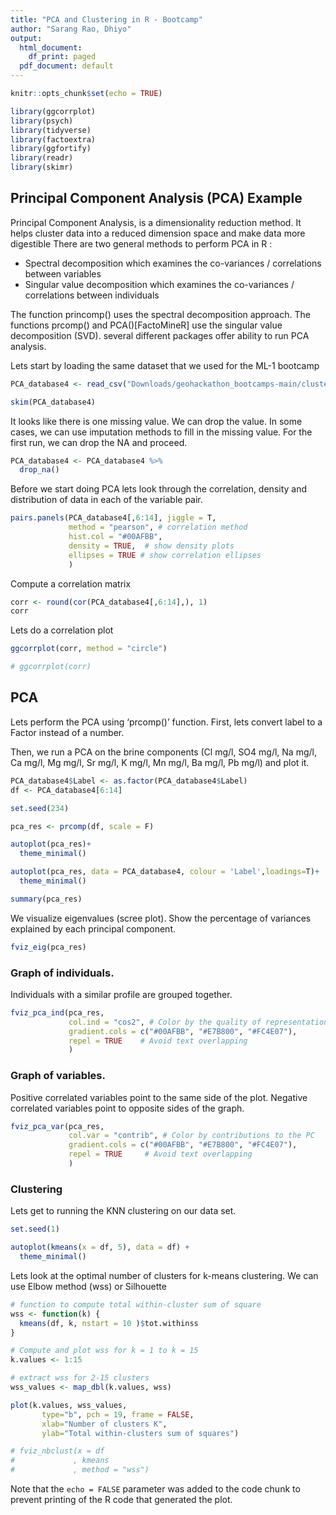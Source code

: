 ```yaml
---
title: "PCA and Clustering in R - Bootcamp"
author: "Sarang Rao, Dhiyo"
output:
  html_document:
    df_print: paged
  pdf_document: default
---
```


```r
knitr::opts_chunk$set(echo = TRUE)

library(ggcorrplot)
library(psych)
library(tidyverse)
library(factoextra)
library(ggfortify)
library(readr)
library(skimr)

```

## Principal Component Analysis (PCA) Example

Principal Component Analysis, is a dimensionality reduction method. It helps cluster data into a reduced dimension space and make data more digestible  There are two general methods to perform PCA in R :

   - Spectral decomposition which examines the co-variances / correlations between variables
   - Singular value decomposition which examines the co-variances / correlations between individuals
   
The function princomp() uses the spectral decomposition approach. The functions prcomp() and PCA()[FactoMineR] use the singular value decomposition (SVD). several different packages offer ability to run PCA analysis.

Lets start by loading the same dataset that we used for the ML-1 bootcamp


```r
PCA_database4 <- read_csv("Downloads/geohackathon_bootcamps-main/clustering_example/PCA_database4.csv")
```

```r
skim(PCA_database4)

```

It looks like there is one missing value. We can drop the value. In some cases, we can use imputation methods to fill in the missing value. For the first run, we can drop the NA and proceed.


```r
PCA_database4 <- PCA_database4 %>%
  drop_na()
```

Before we start doing PCA lets look through the correlation, density and distribution of data in each of the variable pair.

```r
pairs.panels(PCA_database4[,6:14], jiggle = T,
             method = "pearson", # correlation method
             hist.col = "#00AFBB",
             density = TRUE,  # show density plots
             ellipses = TRUE # show correlation ellipses
             )
```


  Compute a correlation matrix
``` r
corr <- round(cor(PCA_database4[,6:14],), 1)
corr
```

  Lets do a correlation plot
```r
ggcorrplot(corr, method = "circle")
```

```r
# ggcorrplot(corr)

```

## PCA 


Lets perform the PCA using 'prcomp()' function. First, lets convert label to a Factor instead of a number. 

Then, we run a PCA on the brine components (Cl mg/l,	SO4 mg/l,	Na mg/l,	Ca mg/l,	Mg mg/l,	Sr mg/l,	K mg/l,	Mn mg/l,	Ba mg/l,	Pb mg/l) and plot it.	


```r
PCA_database4$Label <- as.factor(PCA_database4$Label)
df <- PCA_database4[6:14]

set.seed(234)

pca_res <- prcomp(df, scale = F)

autoplot(pca_res)+
  theme_minimal()

```

``` r

autoplot(pca_res, data = PCA_database4, colour = 'Label',loadings=T)+
  theme_minimal()

summary(pca_res)

```

We visualize eigenvalues (scree plot). Show the percentage of variances explained by each principal component.

``` r

fviz_eig(pca_res)
```

### Graph of individuals. 

  Individuals with a similar profile are grouped together.
    
```r
fviz_pca_ind(pca_res,
             col.ind = "cos2", # Color by the quality of representation
             gradient.cols = c("#00AFBB", "#E7B800", "#FC4E07"),
             repel = TRUE    # Avoid text overlapping
             )
```

### Graph of variables. 

  Positive correlated variables point to the same side of the plot. Negative correlated variables point to opposite sides of the graph.

```r
fviz_pca_var(pca_res,
             col.var = "contrib", # Color by contributions to the PC
             gradient.cols = c("#00AFBB", "#E7B800", "#FC4E07"),
             repel = TRUE     # Avoid text overlapping
             )

```

### Clustering

Lets get to running the KNN clustering on our data set.
```r
set.seed(1)

autoplot(kmeans(x = df, 5), data = df) +
  theme_minimal()

```


Lets look at the optimal number of clusters for k-means clustering. We can use Elbow method (wss) or Silhouette
```r

# function to compute total within-cluster sum of square 
wss <- function(k) {
  kmeans(df, k, nstart = 10 )$tot.withinss
}

# Compute and plot wss for k = 1 to k = 15
k.values <- 1:15

# extract wss for 2-15 clusters
wss_values <- map_dbl(k.values, wss)

plot(k.values, wss_values,
       type="b", pch = 19, frame = FALSE, 
       xlab="Number of clusters K",
       ylab="Total within-clusters sum of squares")
```


``` r
# fviz_nbclust(x = df
#             , kmeans 
#             , method = "wss")
```


Note that the `echo = FALSE` parameter was added to the code chunk to prevent printing of the R code that generated the plot.

